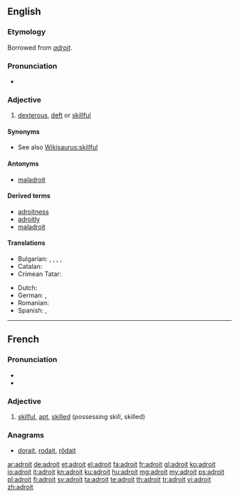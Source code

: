 ==English==

===Etymology===
Borrowed from {{etyl|fr}} ''[[#French|adroit]]''.

===Pronunciation===
* {{a|US}} {{IPA|/əˈdɹɔɪt/}} {{X-SAMPA|/@dr\OIt/}}

===Adjective===
{{en-adj|er|more}}

# [[dexterous]], [[deft]] or [[skillful]]

====Synonyms====
* See also [[Wikisaurus:skillful]]

====Antonyms====
* [[maladroit]]

====Derived terms====
* [[adroitness]]
* [[adroitly]]
* [[maladroit]]

====Translations====
{{trans-top|dextrous}}
* Bulgarian: {{t+|bg|ловък|sc=Cyrl}}, {{t+|bg|сръчен|sc=Cyrl}}, {{t+|bg|умел|sc=Cyrl}}, {{t+|bg|изкусен|sc=Cyrl}}, {{t+|bg|находчив|sc=Cyrl}}
* Catalan: {{t+|ca|destre}}
* Crimean Tatar: {{tø|crh|çeber}}
{{trans-mid}}
* Dutch: {{t+|nl|handig}}
* German: {{t+|de|geschickt}}, {{t+|de|gewandt}}
* Romanian: {{t+|ro|descurcăreț}}
* Spanish: {{t+|es|diestro}}, {{t-|es|hábil}}
{{trans-bottom}}

----

==French==

===Pronunciation===
* {{IPA|/ad.ʁwa/|lang=fr}}
* {{audio|Fr-adroit.ogg|Audio}}

===Adjective===
{{fr-adj}}

# [[skilful]], [[apt]], [[skilled]] (possessing skill, skilled)

===Anagrams===
* [[dorait#French|dorait]], [[rodait#French|rodait]], [[rôdait#French|rôdait]]

[[ar:adroit]]
[[de:adroit]]
[[et:adroit]]
[[el:adroit]]
[[fa:adroit]]
[[fr:adroit]]
[[gl:adroit]]
[[ko:adroit]]
[[io:adroit]]
[[it:adroit]]
[[kn:adroit]]
[[ku:adroit]]
[[hu:adroit]]
[[mg:adroit]]
[[my:adroit]]
[[ps:adroit]]
[[pl:adroit]]
[[fi:adroit]]
[[sv:adroit]]
[[ta:adroit]]
[[te:adroit]]
[[th:adroit]]
[[tr:adroit]]
[[vi:adroit]]
[[zh:adroit]]